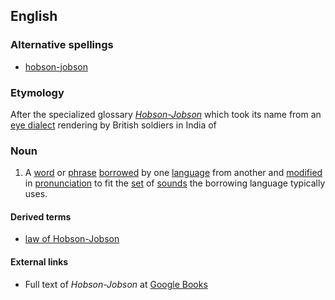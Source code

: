 ==English==

===Alternative spellings===
* [[hobson-jobson]]

===Etymology===
After the specialized glossary [[w:Hobson-Jobson|''Hobson-Jobson'']] which took its name from an [[eye dialect]] rendering by British soldiers in India of {{term|يا حسن يا حسين|sc=Arab|tr=yā ħassan! yā ħussayn!||O Hassan! O Hussein!}}
{{rfv}}
===Noun===
{{en-noun|s}}

# A [[word]] or [[phrase]] [[borrow]]ed by one [[language]] from another and [[modify|modified]] in [[pronunciation]] to fit the [[set]] of [[sound]]s the borrowing language typically uses.
{{examples-right|width=50%|examples=English {{term|hoosegow||lang=en|jail}} from Spanish {{term|juzgado||lang=es}}<br />English {{term|plonk||lang=en|wine}} from {{term|vin blanc||lang=fr|white wine}}}}

====Derived terms====
* [[law of Hobson-Jobson]]

====External links====
* Full text of ''Hobson-Jobson'' at [http://books.google.com/books?id=PQYYAAAAMAAJ&printsec=frontcover&dq=hobson-jobson&ei=N3JKSqa4BoGczQT-w7myBg Google Books]